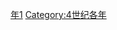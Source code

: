 {{Catnav|頁面分類|历史|歷史時代|年|4世纪各年}}
{{Commons category|391}}

[[Category:390年代|年1]]
[[Category:4世纪各年|Category:4世纪各年]]